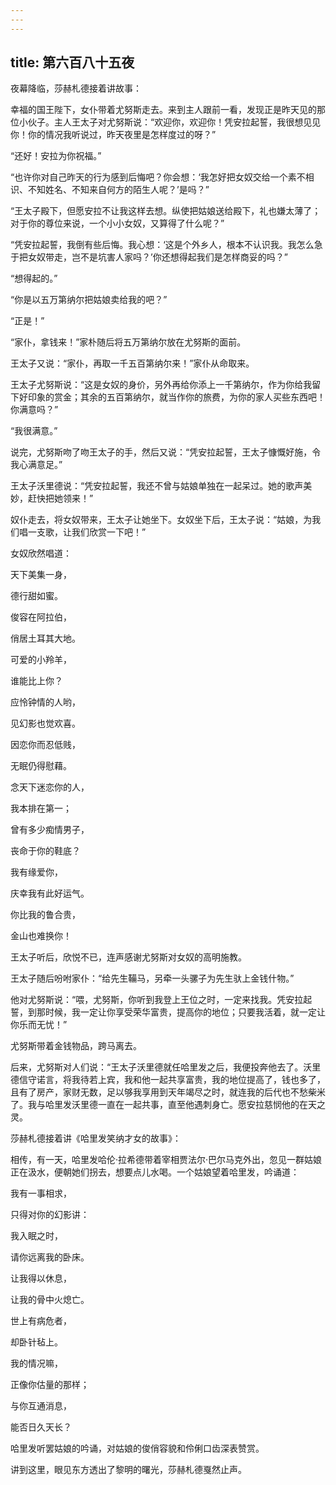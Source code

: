 ```yaml
---
---
---
```

title: 第六百八十五夜
---






夜幕降临，莎赫札德接着讲故事：





幸福的国王陛下，女仆带着尤努斯走去。来到主人跟前一看，发现正是昨天见的那位小伙子。主人王太子对尤努斯说：“欢迎你，欢迎你！凭安拉起誓，我很想见见你！你的情况我听说过，昨天夜里是怎样度过的呀？”

“还好！安拉为你祝福。”

“也许你对自己昨天的行为感到后悔吧？你会想：‘我怎好把女奴交给一个素不相识、不知姓名、不知来自何方的陌生人呢？’是吗？”

“王太子殿下，但愿安拉不让我这样去想。纵使把姑娘送给殿下，礼也嫌太薄了；对于你的尊位来说，一个小小女奴，又算得了什么呢？”

“凭安拉起誓，我倒有些后悔。我心想：‘这是个外乡人，根本不认识我。我怎么急于把女奴带走，岂不是坑害人家吗？’你还想得起我们是怎样商妥的吗？”

“想得起的。”

“你是以五万第纳尔把姑娘卖给我的吧？”

“正是！”

“家仆，拿钱来！”家朴随后将五万第纳尔放在尤努斯的面前。

王太子又说：“家仆，再取一千五百第纳尔来！”家仆从命取来。

王太子尤努斯说：“这是女奴的身价，另外再给你添上一千第纳尔，作为你给我留下好印象的赏金；其余的五百第纳尔，就当作你的旅费，为你的家人买些东西吧！你满意吗？”

“我很满意。”

说完，尤努斯吻了吻王太子的手，然后又说：“凭安拉起誓，王太子慷慨好施，令我心满意足。”

王太子沃里德说：“凭安拉起誓，我还不曾与姑娘单独在一起呆过。她的歌声美妙，赶快把她领来！”

奴仆走去，将女奴带来，王太子让她坐下。女奴坐下后，王太子说：“姑娘，为我们唱一支歌，让我们欣赏一下吧！”

女奴欣然唱道：


天下美集一身，

德行甜如蜜。

俊容在阿拉伯，

俏居土耳其大地。

可爱的小羚羊，

谁能比上你？

应怜钟情的人哟，

见幻影也觉欢喜。

因恋你而忍低贱，

无眠仍得慰藉。

念天下迷恋你的人，

我本排在第一；

曾有多少痴情男子，

丧命于你的鞋底？

我有缘爱你，

庆幸我有此好运气。

你比我的鲁合贵，

金山也难换你！



王太子听后，欣悦不已，连声感谢尤努斯对女奴的高明施教。

王太子随后吩咐家仆：“给先生鞴马，另牵一头骡子为先生驮上金钱什物。”

他对尤努斯说：“喂，尤努斯，你听到我登上王位之时，一定来找我。凭安拉起誓，到那时候，我一定让你享受荣华富贵，提高你的地位；只要我活着，就一定让你乐而无忧！”

尤努斯带着金钱物品，跨马离去。

后来，尤努斯对人们说：“王太子沃里德就任哈里发之后，我便投奔他去了。沃里德信守诺言，将我待若上宾，我和他一起共享富贵，我的地位提高了，钱也多了，且有了房产，家财无数，足以够我享用到天年竭尽之时，就连我的后代也不愁柴米了。我与哈里发沃里德一直在一起共事，直至他遇刺身亡。愿安拉慈悯他的在天之灵。

莎赫札德接着讲《哈里发笑纳才女的故事》：

相传，有一天，哈里发哈伦·拉希德带着宰相贾法尔·巴尔马克外出，忽见一群姑娘正在汲水，便朝她们拐去，想要点儿水喝。一个姑娘望着哈里发，吟诵道：


我有一事相求，

只得对你的幻影讲：

我入眠之时，

请你远离我的卧床。

让我得以休息，

让我的骨中火熄亡。

世上有病危者，

却卧针毡上。

我的情况嘛，

正像你估量的那样；

与你互通消息，

能否日久天长？



哈里发听罢姑娘的吟诵，对姑娘的俊俏容貌和伶俐口齿深表赞赏。





讲到这里，眼见东方透出了黎明的曙光，莎赫札德戛然止声。
